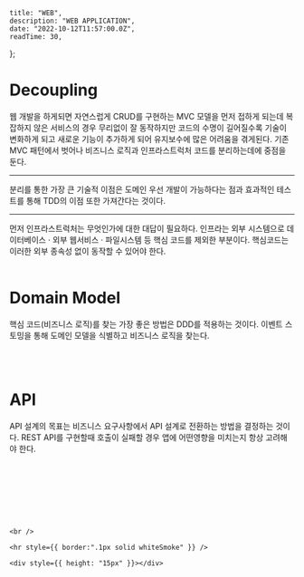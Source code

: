 
    title: "WEB",
    description: "WEB APPLICATION",
    date: "2022-10-12T11:57:00.0Z",
    readTime: 30,
};


<div
    style={{
        marginTop: "4rem",
        fontFamily: "Recoleta, NotoSansKR-Thin, MalgunGothic",
        fontSize: "11pt",
        lineHeight: "22pt",
        letterSpacing: ".8px",
    }}
>

# Decoupling

웹 개발을 하게되면 자연스럽게 CRUD를 구현하는 MVC 모델을 먼저 접하게 되는데 복잡하지 않은 서비스의 경우 무리없이 잘 동작하지만 코드의 수명이 길어질수록 기술이 변화하게 되고 새로운 기능이 추가하게 되어 유지보수에 많은 어려움을 겪게된다.
기존 MVC 패턴에서 벗어나 비즈니스 로직과 인프라스트럭처 코드를 분리하는데에 중점을 둔다.

<hr />

분리를 통한 가장 큰 기술적 이점은 도메인 우선 개발이 가능하다는 점과 효과적인 테스트를 통해 TDD의 이점 또한 가져간다는 것이다.

<hr />
먼저 인프라스트럭처는 무엇인가에 대한 대답이 필요하다. 인프라는 외부 시스템으로 데이터베이스
· 외부 웹서비스 · 파일시스템 등 핵심 코드를 제외한 부분이다. 핵심코드는 이러한 외부
종속성 없이 동작할 수 있어야 한다.

<br />
<br />

# Domain Model

핵심 코드(비즈니스 로직)를 찾는 가장 좋은 방법은 DDD를 적용하는 것이다. 이벤트 스토밍을 통해 도메인 모델을 식별하고 비즈니스 로직을 찾는다.

<br />
<br />

# API

API 설계의 목표는 비즈니스 요구사항에서 API 설계로 전환하는 방법을 결정하는 것이다.
REST API를 구현할때 호출이 실패할 경우 앱에 어떤영향을 미치는지 항상 고려해야 한다.

<br />
<br />

<br />
<br />

<br />
<br />

    <br />

    <hr style={{ border:".1px solid whiteSmoke" }} />

    <div style={{ height: "15px" }}></div>

</div>

